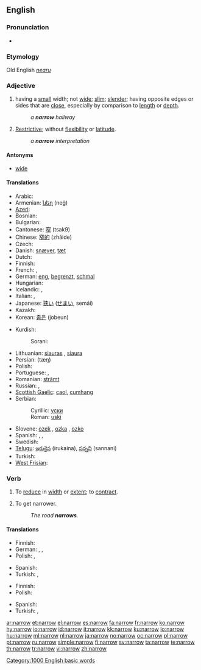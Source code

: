 ==English==

===Pronunciation===
* {{audio|en-us-narrow.ogg|Audio (US)}}
*: {{rhymes|ærəʊ}}

===Etymology===
Old English ''[[nearu]]''

===Adjective===
{{en-adj|narrow|er}}

# having a [[small]] width; not [[wide]]; [[slim]]; [[slender]]; having opposite edges or sides that are [[close]], especially by comparison to [[length]] or [[depth]].
#: ''a '''narrow''' hallway''
# {{figuratively}} [[restrictive|Restrictive]]; without [[flexibility]] or [[latitude]].
#: ''a '''narrow''' interpretation''

====Antonyms====
* [[wide]]

====Translations====
{{trans-top|having a small width}}
* Arabic: {{Arab|[[ضيق]]}} {{unicode|(ɖáyyeq)}}
* Armenian: [[նեղ]] (neġ)
* [[Azeri]]: {{t-|az|dar|xs=Azeri}}
* Bosnian: {{t-|bs|uski|m}}
* Bulgarian: {{t+|bg|тесен|tr=tesen|sc=Cyrl}}
* Cantonese: [[窄]] (tsak9)
* Chinese: [[窄的]] (zhǎide)
* Czech: {{t-|cs|úzký|m}}
* Danish: [[snæver]], [[tæt]]
* Dutch: {{t+|nl|nauw}}
* Finnish: {{t+|fi|kapea}}
* French: {{t+|fr|étroit|m}}, {{t+|fr|étroite|f}}
* German: [[eng]], [[begrenzt]], [[schmal]]
* Hungarian: {{t+|hu|szűk}}
* Icelandic: {{t+|is|þröngur}}, {{t+|is|þéttur}}
* Italian: {{t+|it|stretto|m}}, {{t+|it|stretta|f}}
* Japanese: [[狭い]] ([[せまい]], semái)
* Kazakh: {{t|kk|тар|tr=tar|sc=Cyrl}}
* Korean: [[좁은]] (jobeun)
{{trans-mid}}
* Kurdish:
*: Sorani: {{t|ku|ته‌سک|tr=task|sc=ku-Arab}}
* Lithuanian: [[siauras]] {{m}}, [[siaura]] {{f|n}}
* Persian: {{fa-Arab|[[تنگ|تَنگ]]}} (tæŋ)
* Polish: {{t+|pl|wąski|m}}
* Portuguese: {{t+|pt|estreito|m}}, {{t+|pt|estreita|f}}
* Romanian: [[strâmt]]
* Russian: {{t+|ru|узкий|m|tr=úzkij|sc=Cyrl}}, {{t+|ru|узко|tr=úzko|sc=Cyrl}}
* [[Scottish Gaelic]]: [[caol]], [[cumhang]]
* Serbian:
*: Cyrillic: [[уски#Serbian|уски]] {{m}}
*: Roman: [[uski#Serbian|uski]] {{m}}
* Slovene: [[ozek]] {{m}}, [[ozka]] {{f}}, [[ozko]] {{n}}
* Spanish: {{t+|es|estrecho|m}}, {{t-|es|estrecha|f}},  {{t+|es|angosto}}
* Swedish: {{t+|sv|trång}}
* [[Telugu]]: [[ఇరుకైన]] (irukaina), [[సన్నని]] (sannani)
* Turkish: {{t+|tr|dar}}
* [[West Frisian]]: {{t|fy|smel}}
{{trans-bottom}}

===Verb===
{{en-verb}}

# {{transitive}} To [[reduce]] in [[width]] or [[extent]]; to [[contract]].
# {{intransitive}} To get narrower.
#: ''The road '''narrows'''.''

====Translations====
{{trans-top|to reduce in width or extent}}
* Finnish: {{t-|fi|kaventaa}}
* German: {{t+|de|eng}},  {{t+|de|schlank}},  {{t+|de|schmal}}
* Polish: {{t|pl|zawężać}},  {{t|pl|zwężać}}
{{trans-mid}}
* Spanish: {{t-|es|estrechar}}
* Turkish: {{t|tr|daralmak}},  {{t|tr|darlaşmak}}
{{trans-bottom}}

{{trans-top|to get narrower}}
* Finnish: {{t-|fi|kaventua}}
* Polish: {{t|pl|zwężać się}}
{{trans-mid}}
* Spanish: {{t|es|estrecharse}}
* Turkish: {{t|tr|daralmak}},  {{t|tr|darlaşmak}}
{{trans-bottom}}

[[Category:1000 English basic words]]

[[ar:narrow]]
[[et:narrow]]
[[el:narrow]]
[[es:narrow]]
[[fa:narrow]]
[[fr:narrow]]
[[ko:narrow]]
[[hy:narrow]]
[[io:narrow]]
[[id:narrow]]
[[it:narrow]]
[[kk:narrow]]
[[ku:narrow]]
[[lo:narrow]]
[[hu:narrow]]
[[ml:narrow]]
[[nl:narrow]]
[[ja:narrow]]
[[no:narrow]]
[[oc:narrow]]
[[pl:narrow]]
[[pt:narrow]]
[[ru:narrow]]
[[simple:narrow]]
[[fi:narrow]]
[[sv:narrow]]
[[ta:narrow]]
[[te:narrow]]
[[th:narrow]]
[[tr:narrow]]
[[vi:narrow]]
[[zh:narrow]]